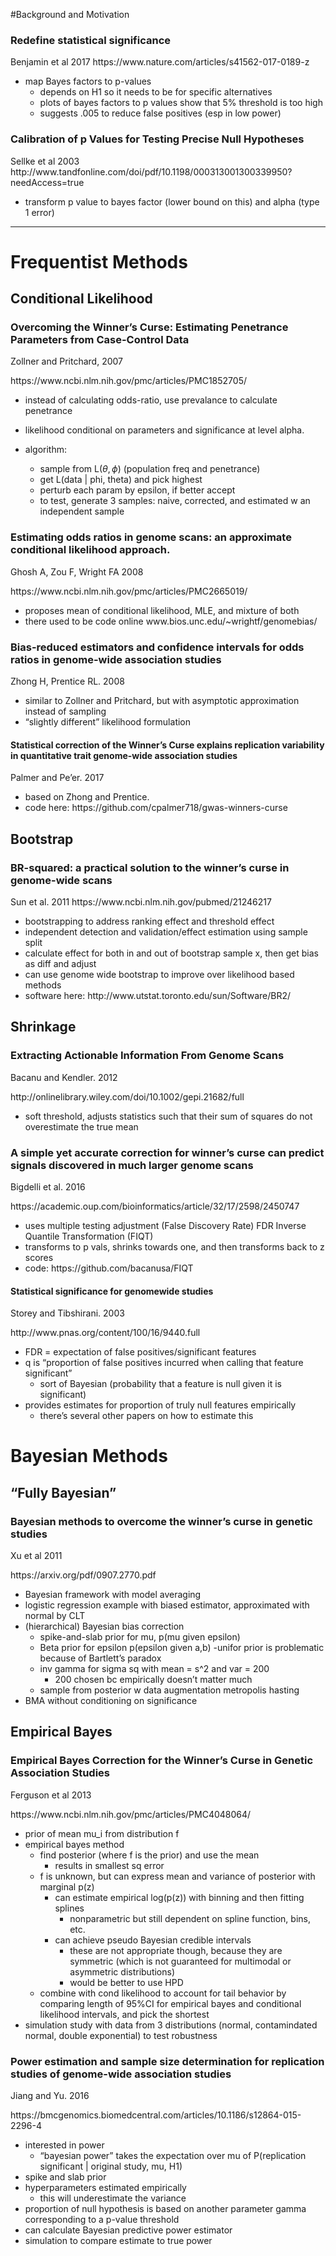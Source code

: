  <!--
Notes on articles.
-->

#Background and Motivation
    
### Redefine statistical significance
Benjamin et al 2017
https://www.nature.com/articles/s41562-017-0189-z

- map Bayes factors to p-values
    - depends on H1 so it needs to be for specific alternatives
    - plots of bayes factors to p values show that 5% threshold is too high
    - suggests .005 to reduce false positives (esp in low power)
    

### Calibration of p Values for Testing Precise Null Hypotheses
Sellke et al 2003
http://www.tandfonline.com/doi/pdf/10.1198/000313001300339950?needAccess=true

- transform p value to bayes factor (lower bound on this) and alpha (type 1 error)

---

# Frequentist Methods

## Conditional Likelihood

### Overcoming the Winner’s Curse: Estimating Penetrance Parameters from Case-Control Data

Zollner and Pritchard, 2007

https://www.ncbi.nlm.nih.gov/pmc/articles/PMC1852705/

- instead of calculating odds-ratio, use prevalance to calculate penetrance 

- likelihood conditional on parameters and significance at level alpha.
- algorithm:
    - sample from L($\theta, \phi$) (population freq and penetrance)
    - get L(data | phi, theta) and pick highest
    - perturb each param by epsilon, if better accept
    - to test, generate 3 samples: naive, corrected, and estimated w an independent sample
  

### Estimating odds ratios in genome scans: an approximate conditional likelihood approach.

Ghosh A, Zou F, Wright FA 2008

https://www.ncbi.nlm.nih.gov/pmc/articles/PMC2665019/

- proposes mean of conditional likelihood, MLE, and mixture of both 
- there used to be code online www.bios.unc.edu/~wrightf/genomebias/

### Bias-reduced estimators and confidence intervals for odds ratios in genome-wide association studies

Zhong H, Prentice RL. 2008

- similar to Zollner and Pritchard, but with asymptotic approximation instead of sampling
- "slightly different" likelihood formulation

#### Statistical correction of the Winner’s Curse explains replication variability in quantitative trait genome-wide association studies
Palmer and Pe'er. 2017

- based on Zhong and Prentice.
- code here: https://github.com/cpalmer718/gwas-winners-curse

## Bootstrap

### BR-squared: a practical solution to the winner’s curse in genome-wide scans
Sun et al. 2011 
https://www.ncbi.nlm.nih.gov/pubmed/21246217

- bootstrapping to address ranking effect and threshold effect
- independent detection and validation/effect estimation using sample split
- calculate effect for both in and out of bootstrap sample x, then get bias as diff and adjust
- can use genome wide bootstrap to improve over likelihood based methods
- software here: http://www.utstat.toronto.edu/sun/Software/BR2/

## Shrinkage

### Extracting Actionable Information From Genome Scans

Bacanu and Kendler. 2012

http://onlinelibrary.wiley.com/doi/10.1002/gepi.21682/full

- soft threshold, adjusts statistics such that their sum of squares do not overestimate the true mean

### A simple yet accurate correction for winner's curse can predict signals discovered in much larger genome scans

Bigdelli et al. 2016

https://academic.oup.com/bioinformatics/article/32/17/2598/2450747

- uses multiple testing adjustment (False Discovery Rate) FDR Inverse Quantile Transformation (FIQT)
- transforms to p vals, shrinks towards one, and then transforms back to z scores
- code: https://github.com/bacanusa/FIQT

#### Statistical significance for genomewide studies

Storey and Tibshirani. 2003

http://www.pnas.org/content/100/16/9440.full

- FDR = expectation of false positives/significant features
- q is "proportion of false positives incurred when calling that feature significant"
    - sort of Bayesian (probability that a feature is null given it is significant)
- provides estimates for proportion of truly null features empirically
    - there's several other papers on how to estimate this


# Bayesian Methods

## "Fully Bayesian"

### Bayesian methods to overcome the winner's curse in genetic studies

Xu et al 2011

https://arxiv.org/pdf/0907.2770.pdf

- Bayesian framework with model averaging
- logistic regression example with biased estimator, approximated with normal by CLT
- (hierarchical) Bayesian bias correction
    - spike-and-slab prior for mu, p(mu given epsilon)
    - Beta prior for epsilon p(epsilon given a,b)
      -unifor prior is problematic because of Bartlett's paradox
    - inv gamma for sigma sq with mean  = s^2 and var = 200
        - 200 chosen bc empirically doesn’t matter much
    - sample from posterior w data augmentation metropolis hasting
- BMA without conditioning on significance
    
## Empirical Bayes 

### Empirical Bayes Correction for the Winner's Curse in Genetic Association Studies

Ferguson et al 2013

https://www.ncbi.nlm.nih.gov/pmc/articles/PMC4048064/

- prior of mean mu_i from distribution f
- empirical bayes method
    - find posterior (where f is the prior) and use the mean
        - results in smallest sq error
    - f is unknown, but can express mean and variance of posterior with marginal p(z)
        - can estimate empirical log(p(z)) with binning and then fitting splines
          - nonparametric but still dependent on spline function, bins, etc.
        - can achieve pseudo Bayesian credible intervals
          - these are not appropriate though, because they are symmetric (which is not guaranteed for multimodal or asymmetric distributions)
          - would be better to use HPD
    - combine with cond likelihood to account for tail behavior by comparing length of 95%CI for empirical bayes and conditional likelihood intervals, and pick the shortest
- simulation study with data from 3 distributions (normal, contamindated normal, double exponential) to test robustness

### Power estimation and sample size determination for replication studies of genome-wide association studies

Jiang and Yu. 2016

https://bmcgenomics.biomedcentral.com/articles/10.1186/s12864-015-2296-4

- interested in power
  - "bayesian power" takes the expectation over mu of P(replication significant | original study, mu, H1)
- spike and slab prior
- hyperparameters estimated empirically
  - this will underestimate the variance
- proportion of null hypothesis is based on another parameter gamma corresponding to a p-value threshold
- can calculate Bayesian predictive power estimator 
- simulation to compare estimate to true power
